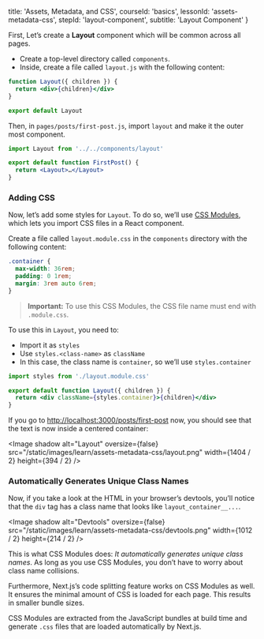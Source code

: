 
  title: 'Assets, Metadata, and CSS',
  courseId: 'basics',
  lessonId: 'assets-metadata-css',
  stepId: 'layout-component',
  subtitle: 'Layout Component'
}

First, Let’s create a **Layout** component which will be common across all pages.

- Create a top-level directory called `components`.
- Inside, create a file called `layout.js` with the following content:

```jsx
function Layout({ children }) {
  return <div>{children}</div>
}

export default Layout
```

Then, in `pages/posts/first-post.js`, import `layout` and make it the outer most component.

```jsx
import Layout from '../../components/layout'

export default function FirstPost() {
  return <Layout>…</Layout>
}
```

### Adding CSS

Now, let’s add some styles for `Layout`. To do so, we’ll use [CSS Modules](https://github.com/css-modules/css-modules), which lets you import CSS files in a React component.

Create a file called `layout.module.css` in the `components` directory with the following content:

```css
.container {
  max-width: 36rem;
  padding: 0 1rem;
  margin: 3rem auto 6rem;
}
```

> **Important:** To use this CSS Modules, the CSS file name must end with `.module.css`.

To use this in `Layout`, you need to:

- Import it as `styles`
- Use `styles.<class-name>` as `className`
- In this case, the class name is `container`, so we’ll use `styles.container`

```jsx
import styles from './layout.module.css'

export default function Layout({ children }) {
  return <div className={styles.container}>{children}</div>
}
```

If you go to [http://localhost:3000/posts/first-post](http://localhost:3000/posts/first-post) now, you should see that the text is now inside a centered container:

<Image
  shadow
  alt="Layout"
  oversize={false}
  src="/static/images/learn/assets-metadata-css/layout.png"
  width={1404 / 2}
  height={394 / 2}
/>

### Automatically Generates Unique Class Names

Now, if you take a look at the HTML in your browser’s devtools, you’ll notice that the `div` tag has a class name that looks like `layout_container__...`.

<Image
  shadow
  alt="Devtools"
  oversize={false}
  src="/static/images/learn/assets-metadata-css/devtools.png"
  width={1012 / 2}
  height={214 / 2}
/>

This is what CSS Modules does: _It automatically generates unique class names_. As long as you use CSS Modules, you don’t have to worry about class name collisions.

Furthermore, Next.js’s code splitting feature works on CSS Modules as well. It ensures the minimal amount of CSS is loaded for each page. This results in smaller bundle sizes.

CSS Modules are extracted from the JavaScript bundles at build time and generate `.css` files that are loaded automatically by Next.js.

